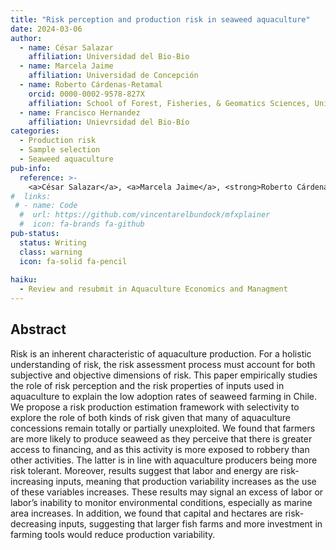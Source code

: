 ---
title: "Risk perception and production risk in seaweed aquaculture"
date: 2024-03-06
author:
  - name: César Salazar
    affiliation: Universidad del Bio-Bio
  - name: Marcela Jaime
    affiliation: Universidad de Concepción
  - name: Roberto Cárdenas-Retamal
    orcid: 0000-0002-9578-827X
    affiliation: School of Forest, Fisheries, & Geomatics Sciences, University of Florida
  - name: Francisco Hernandez
    affiliation: Unievrsidad del Bio-Bío
categories:
  - Production risk
  - Sample selection
  - Seaweed aquaculture
pub-info:
  reference: >-
    <a>César Salazar</a>, <a>Marcela Jaime</a>, <strong>Roberto Cárdenas-Retamal</strong> and <a>Francisco Hernandez</a>. “Risk perception and production risk in seaweed aquaculture”.
#  links:
 # - name: Code
  #  url: https://github.com/vincentarelbundock/mfxplainer
  #  icon: fa-brands fa-github
pub-status: 
  status: Writing
  class: warning
  icon: fa-solid fa-pencil
  
haiku:
  - Review and resubmit in Aquaculture Economics and Managment
---


## Abstract

Risk is an inherent characteristic of aquaculture production. For a holistic understanding of risk, the risk assessment process must account for both subjective and objective dimensions of risk. This paper empirically studies the role of risk perception and the risk properties of inputs used in aquaculture to explain the low adoption rates of seaweed farming in Chile. We propose a risk production estimation framework with selectivity to explore the role of both kinds of risk given that many of aquaculture concessions remain totally or partially unexploited. We found that farmers are more likely to produce seaweed as they perceive that there is greater access to financing, and as this activity is more exposed to robbery than other activities. The latter is in line with aquaculture producers being more risk tolerant. Moreover, results suggest that labor and energy are risk-increasing inputs, meaning that production variability increases as the use of these variables increases. These results may signal an excess of labor or labor’s inability to monitor environmental conditions, especially as marine area increases. In addition, we found that capital and hectares are risk-decreasing inputs, suggesting that larger fish farms and more investment in farming tools would reduce production variability.